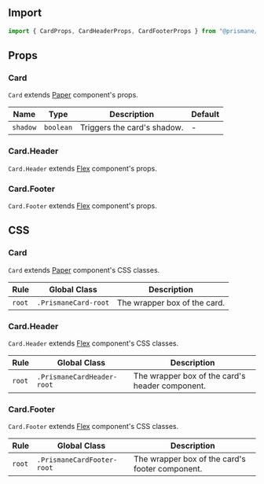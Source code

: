 ## Import

```js
import { CardProps, CardHeaderProps, CardFooterProps } from "@prismane/core";
```

## Props

### Card

`Card` extends [Paper](/docs/components-api/paper-api) component's props.

| Name     | Type      | Description                 | Default |
| -------- | --------- | --------------------------- | ------- |
| `shadow` | `boolean` | Triggers the card's shadow. | -       |

### Card.Header

`Card.Header` extends [Flex](/docs/components-api/flex-api) component's props.

### Card.Footer

`Card.Footer` extends [Flex](/docs/components-api/flex-api) component's props.

## CSS

### Card

`Card` extends [Paper](/docs/components-api/paper-api) component's CSS classes.

| Rule   | Global Class         | Description                  |
| ------ | -------------------- | ---------------------------- |
| `root` | `.PrismaneCard-root` | The wrapper box of the card. |

### Card.Header

`Card.Header` extends [Flex](/docs/components-api/flex-api) component's CSS classes.

| Rule   | Global Class               | Description                                     |
| ------ | -------------------------- | ----------------------------------------------- |
| `root` | `.PrismaneCardHeader-root` | The wrapper box of the card's header component. |

### Card.Footer

`Card.Footer` extends [Flex](/docs/components-api/flex-api) component's CSS classes.

| Rule   | Global Class               | Description                                     |
| ------ | -------------------------- | ----------------------------------------------- |
| `root` | `.PrismaneCardFooter-root` | The wrapper box of the card's footer component. |
